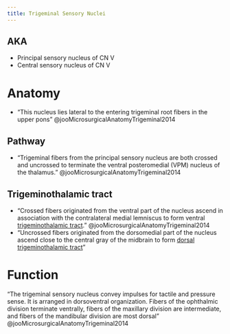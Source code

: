 ```yaml
---
title: Trigeminal Sensory Nuclei
---
```


::: {.callout-note collapse="true"}
# AKA

- Principal sensory nucleus of CN V
- Central sensory nucleus of CN V
:::

# Anatomy

- "This nucleus lies lateral to the entering trigeminal root fibers in the upper pons" @jooMicrosurgicalAnatomyTrigeminal2014 

## Pathway

- "Trigeminal fibers from the principal sensory nucleus are both crossed and uncrossed to terminate the ventral posteromedial (VPM) nucleus of the thalamus." @jooMicrosurgicalAnatomyTrigeminal2014

## Trigeminothalamic tract

- "Crossed fibers originated from the ventral part of the nucleus ascend in association with the contralateral medial lemniscus to form ventral [trigeminothalamic tract]({{< var ref-trigeminothalamic-tract.path >}})." @jooMicrosurgicalAnatomyTrigeminal2014
- "Uncrossed fibers originated from the dorsomedial part of the nucleus ascend close to the central gray of the midbrain to form [dorsal trigeminothalamic tract]({{< var ref-trigeminothalamic-tract.path >}})"

# Function
"The trigeminal sensory nucleus convey impulses for tactile and pressure sense. It is arranged in dorsoventral organization. Fibers of the ophthalmic division terminate ventrally, fibers of the maxillary division are intermediate, and fibers of the mandibular division are most dorsal" @jooMicrosurgicalAnatomyTrigeminal2014




